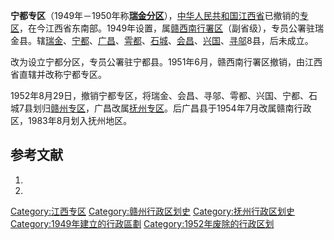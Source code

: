 '''宁都专区'''（1949年－1950年称'''[[瑞金分区|瑞金分区]]'''），[[中华人民共和国|中华人民共和国]][[江西省|江西省]]已撤销的[[专区|专区]]，在今江西省东南部。1949年设置，属[[赣西南行署区|赣西南行署区]]（副省级），专员公署驻瑞金县。辖[[瑞金县|瑞金]]、[[宁都县|宁都]]、[[广昌县|广昌]]、[[雩都县|雩都]]、[[石城县|石城]]、[[会昌县|会昌]]、[[兴国县|兴国]]、[[寻邬县|寻邬]]8县，后未成立。

改为设立宁都分区，专员公署驻宁都县。1951年6月，赣西南行署区撤销，由江西省直辖并改称宁都专区。

1952年8月29日，撤销宁都专区，将瑞金、会昌、寻邬、雩都、兴国、宁都、石城7县划归[[赣州专区|赣州专区]]，广昌改属[[抚州专区|抚州专区]]。后广昌县于1954年7月改属赣南行政区，1983年8月划入抚州地区。

== 参考文献 ==
# {{Cite book | author = 戴均良等 | title = 《中国古今地名大词典》 | location = 上海 | publisher = 上海辞书出版社 | date = 2005 | language = zh-hans }}
# {{Cite book | author = 史为乐 | title = 《中华人民共和国政区沿革（1949-2002）》 | location = 北京 | publisher = 人民出版社 | date = 2006 | language = zh-hans }}

{{江西省历史二级政区|nocat}}
{{中华人民共和国行政区划小作品}}
[[Category:江西专区|Category:江西专区]]
[[Category:赣州行政区划史|Category:赣州行政区划史]]
[[Category:抚州行政区划史|Category:抚州行政区划史]]
[[Category:1949年建立的行政區劃|Category:1949年建立的行政區劃]]
[[Category:1952年废除的行政区划|Category:1952年废除的行政区划]]